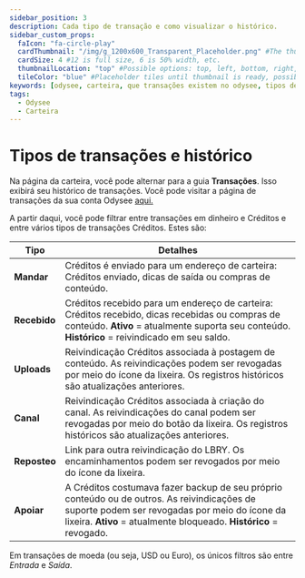 ---
sidebar_position: 3
description: Cada tipo de transação e como visualizar o histórico.
sidebar_custom_props:
  faIcon: "fa-circle-play"
  cardThumbnail: "/img/g_1200x600_Transparent_Placeholder.png" #The thumbnail on the category card.
  cardSize: 4 #12 is full size, 6 is 50% width, etc.
  thumbnailLocation: "top" #Possible options: top, left, bottom, right, none
  tileColor: "blue" #Placeholder tiles until thumbnail is ready, possible options: blue, cream, darkpurple, lightpurple, mauve, orange, pink, none
keywords: [odysee, carteira, que transações existem no odysee, tipos de transações no odysee, o que significam as transações, o que é uma transação]
tags:
  - Odysee
  - Carteira
---

# Tipos de transações e histórico

Na página da carteira, você pode alternar para a guia **Transações**. Isso exibirá seu histórico de transações. Você pode visitar a página de transações da sua conta Odysee [aqui.](https://odysee.com/$/wallet?tab=fiat-payment-history&currency=credits)

A partir daqui, você pode filtrar entre transações em dinheiro e Créditos e entre vários tipos de transações Créditos. Estes são:

| Tipo        | Detalhes |
------------- | ---------------
| **Mandar** | Créditos é enviado para um endereço de carteira: Créditos enviado, dicas de saída ou compras de conteúdo.
| **Recebido** | Créditos recebido para um endereço de carteira: Créditos recebido, dicas recebidas ou compras de conteúdo. **Ativo** = atualmente suporta seu conteúdo. **Histórico** = reivindicado em seu saldo.
| **Uploads** | Reivindicação Créditos associada à postagem de conteúdo. As reivindicações podem ser revogadas por meio do ícone da lixeira. Os registros históricos são atualizações anteriores.
| **Canal** | Reivindicação Créditos associada à criação do canal. As reivindicações do canal podem ser revogadas por meio do botão da lixeira. Os registros históricos são atualizações anteriores.
| **Reposteo** | Link para outra reivindicação do LBRY. Os encaminhamentos podem ser revogados por meio do ícone da lixeira.
| **Apoiar** | A Créditos costumava fazer backup de seu próprio conteúdo ou de outros. As reivindicações de suporte podem ser revogadas por meio do ícone da lixeira. **Ativo** = atualmente bloqueado. **Histórico** = revogado.

Em transações de moeda (ou seja, USD ou Euro), os únicos filtros são entre *Entrada* e *Saída*.

